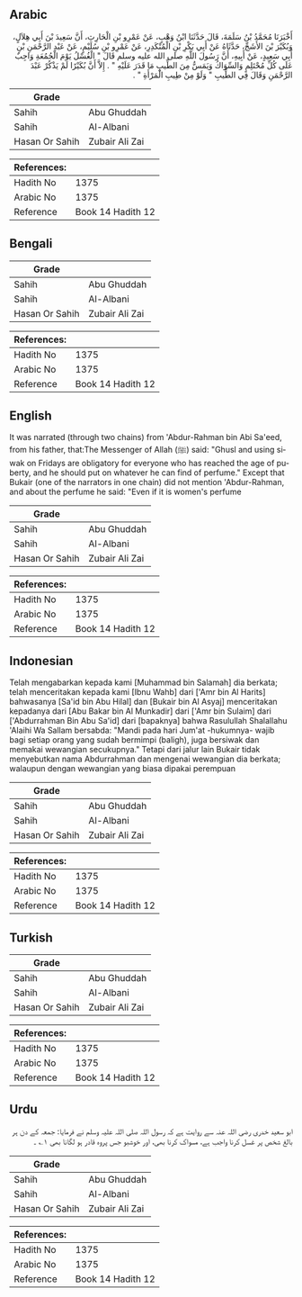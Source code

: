 ## Arabic


<div dir="rtl" lang="ar" style={{fontSize:'larger',backgroundColor:'#f8f9fa',padding:20}}>
أَخْبَرَنَا مُحَمَّدُ بْنُ سَلَمَةَ، قَالَ حَدَّثَنَا ابْنُ وَهْبٍ، عَنْ عَمْرِو بْنِ الْحَارِثِ، أَنَّ سَعِيدَ بْنَ أَبِي هِلاَلٍ، وَبُكَيْرَ بْنَ الأَشَجِّ، حَدَّثَاهُ عَنْ أَبِي بَكْرِ بْنِ الْمُنْكَدِرِ، عَنْ عَمْرِو بْنِ سُلَيْمٍ، عَنْ عَبْدِ الرَّحْمَنِ بْنِ أَبِي سَعِيدٍ، عَنْ أَبِيهِ، أَنَّ رَسُولَ اللَّهِ صلى الله عليه وسلم قَالَ ‏"‏ الْغُسْلُ يَوْمَ الْجُمُعَةِ وَاجِبٌ عَلَى كُلِّ مُحْتَلِمٍ وَالسِّوَاكُ وَيَمَسُّ مِنَ الطِّيبِ مَا قَدَرَ عَلَيْهِ ‏"‏ ‏.‏ إِلاَّ أَنَّ بُكَيْرًا لَمْ يَذْكُرْ عَبْدَ الرَّحْمَنِ وَقَالَ فِي الطِّيبِ ‏"‏ وَلَوْ مِنْ طِيبِ الْمَرْأَةِ ‏"‏ ‏.‏
</div>
<div style={{backgroundColor:'#f8f9fa',padding:20, marginBottom: 10}}><table> <thead> <tr> <th>Grade</th> <th></th> </tr> </thead> <tbody> <tr><td>Sahih</td><td>Abu Ghuddah</td></tr><tr><td>Sahih</td><td>Al-Albani</td></tr><tr><td>Hasan Or Sahih</td><td>Zubair Ali Zai</td></tr></tbody></table><table> <thead> <tr> <th>References:</th> <th></th> </tr> </thead> <tbody><tr><td>Hadith No</td><td>1375</td></tr><tr><td>Arabic No</td><td>1375</td></tr><tr><td>Reference</td><td>Book 14 Hadith 12</td></tr></tbody></table></div>

## Bengali


<div dir="ltr" lang="bn" style={{fontSize:'larger',backgroundColor:'#f8f9fa',padding:20}}>

</div>
<div style={{backgroundColor:'#f8f9fa',padding:20, marginBottom: 10}}><table> <thead> <tr> <th>Grade</th> <th></th> </tr> </thead> <tbody> <tr><td>Sahih</td><td>Abu Ghuddah</td></tr><tr><td>Sahih</td><td>Al-Albani</td></tr><tr><td>Hasan Or Sahih</td><td>Zubair Ali Zai</td></tr></tbody></table><table> <thead> <tr> <th>References:</th> <th></th> </tr> </thead> <tbody><tr><td>Hadith No</td><td>1375</td></tr><tr><td>Arabic No</td><td>1375</td></tr><tr><td>Reference</td><td>Book 14 Hadith 12</td></tr></tbody></table></div>

## English


<div dir="ltr" lang="en" style={{fontSize:'larger',backgroundColor:'#f8f9fa',padding:20}}>
It was narrated (through two chains) from 'Abdur-Rahman bin Abi Sa'eed, from his father, that:The Messenger of Allah (ﷺ) said: "Ghusl and using siwak on Fridays are obligatory for everyone who has reached the age of puberty, and he should put on whatever he can find of perfume." Except that Bukair (one of the narrators in one chain) did not mention 'Abdur-Rahman, and about the perfume he said: "Even if it is women's perfume
</div>
<div style={{backgroundColor:'#f8f9fa',padding:20, marginBottom: 10}}><table> <thead> <tr> <th>Grade</th> <th></th> </tr> </thead> <tbody> <tr><td>Sahih</td><td>Abu Ghuddah</td></tr><tr><td>Sahih</td><td>Al-Albani</td></tr><tr><td>Hasan Or Sahih</td><td>Zubair Ali Zai</td></tr></tbody></table><table> <thead> <tr> <th>References:</th> <th></th> </tr> </thead> <tbody><tr><td>Hadith No</td><td>1375</td></tr><tr><td>Arabic No</td><td>1375</td></tr><tr><td>Reference</td><td>Book 14 Hadith 12</td></tr></tbody></table></div>

## Indonesian


<div dir="ltr" lang="id" style={{fontSize:'larger',backgroundColor:'#f8f9fa',padding:20}}>
Telah mengabarkan kepada kami [Muhammad bin Salamah] dia berkata; telah menceritakan kepada kami [Ibnu Wahb] dari ['Amr bin Al Harits] bahwasanya [Sa'id bin Abu Hilal] dan [Bukair bin Al Asyaj] menceritakan kepadanya dari [Abu Bakar bin Al Munkadir] dari ['Amr bin Sulaim] dari ['Abdurrahman Bin Abu Sa'id] dari [bapaknya] bahwa Rasulullah Shalallahu 'Alaihi Wa Sallam bersabda: "Mandi pada hari Jum'at -hukumnya- wajib bagi setiap orang yang sudah bermimpi (baligh), juga bersiwak dan memakai wewangian secukupnya." Tetapi dari jalur lain Bukair tidak menyebutkan nama Abdurrahman dan mengenai wewangian dia berkata; walaupun dengan wewangian yang biasa dipakai perempuan
</div>
<div style={{backgroundColor:'#f8f9fa',padding:20, marginBottom: 10}}><table> <thead> <tr> <th>Grade</th> <th></th> </tr> </thead> <tbody> <tr><td>Sahih</td><td>Abu Ghuddah</td></tr><tr><td>Sahih</td><td>Al-Albani</td></tr><tr><td>Hasan Or Sahih</td><td>Zubair Ali Zai</td></tr></tbody></table><table> <thead> <tr> <th>References:</th> <th></th> </tr> </thead> <tbody><tr><td>Hadith No</td><td>1375</td></tr><tr><td>Arabic No</td><td>1375</td></tr><tr><td>Reference</td><td>Book 14 Hadith 12</td></tr></tbody></table></div>

## Turkish


<div dir="ltr" lang="tr" style={{fontSize:'larger',backgroundColor:'#f8f9fa',padding:20}}>

</div>
<div style={{backgroundColor:'#f8f9fa',padding:20, marginBottom: 10}}><table> <thead> <tr> <th>Grade</th> <th></th> </tr> </thead> <tbody> <tr><td>Sahih</td><td>Abu Ghuddah</td></tr><tr><td>Sahih</td><td>Al-Albani</td></tr><tr><td>Hasan Or Sahih</td><td>Zubair Ali Zai</td></tr></tbody></table><table> <thead> <tr> <th>References:</th> <th></th> </tr> </thead> <tbody><tr><td>Hadith No</td><td>1375</td></tr><tr><td>Arabic No</td><td>1375</td></tr><tr><td>Reference</td><td>Book 14 Hadith 12</td></tr></tbody></table></div>

## Urdu


<div dir="rtl" lang="ur" style={{fontSize:'larger',backgroundColor:'#f8f9fa',padding:20}}>
ابو سعید خدری رضی اللہ عنہ سے روایت ہے کہ رسول اللہ صلی اللہ علیہ وسلم نے فرمایا: جمعہ کے دن ہر بالغ شخص پر غسل کرنا واجب ہے، مسواک کرنا بھی، اور خوشبو جس پروہ قادر ہو لگانا بھی ۱؎ ۔
</div>
<div style={{backgroundColor:'#f8f9fa',padding:20, marginBottom: 10}}><table> <thead> <tr> <th>Grade</th> <th></th> </tr> </thead> <tbody> <tr><td>Sahih</td><td>Abu Ghuddah</td></tr><tr><td>Sahih</td><td>Al-Albani</td></tr><tr><td>Hasan Or Sahih</td><td>Zubair Ali Zai</td></tr></tbody></table><table> <thead> <tr> <th>References:</th> <th></th> </tr> </thead> <tbody><tr><td>Hadith No</td><td>1375</td></tr><tr><td>Arabic No</td><td>1375</td></tr><tr><td>Reference</td><td>Book 14 Hadith 12</td></tr></tbody></table></div>